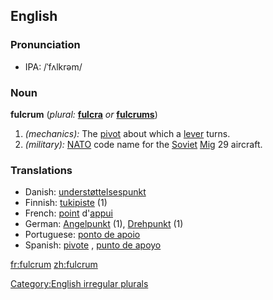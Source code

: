 {{wikipedia}}
==English==

===Pronunciation===
*IPA: /ˈfʌlkrəm/

===Noun===
'''fulcrum'''  (''plural:'' '''[[fulcra]]''' ''or'' '''[[fulcrums]]''')
# ''(mechanics):'' The [[pivot]] about which a [[lever]] turns.
# ''(military):'' [[NATO]] code name for the [[Soviet]] [[Mig]] 29 aircraft.

===Translations===
*Danish: [[understøttelsespunkt]] {{n}}
*Finnish: [[tukipiste]] (1)
*French: [[point]] d'[[appui]] {{m}}
*German: [[Angelpunkt]] {{m}} (1), [[Drehpunkt]] {{m}} (1)
*Portuguese: [[ponto de apoio]] {{m}}
*Spanish: [[pivote]] {{m}}, [[punto de apoyo]] {{m}}

[[Category:English irregular plurals]]

[[fr:fulcrum]]
[[zh:fulcrum]]